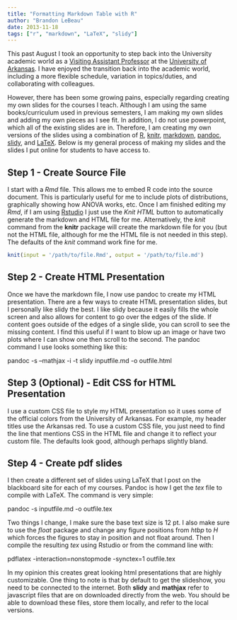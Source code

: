 ```yaml
---
title: "Formatting Markdown Table with R"
author: "Brandon LeBeau"
date: 2013-11-18
tags: ["r", "markdown", "LaTeX", "slidy"]
---
```


This past August I took an opportunity to step back into the University academic world as a [Visiting Assistant Professor](http://http://coehp.uark.edu/12216.php) at the [University of Arkansas](http://www.uark.edu).  I have enjoyed the transition back into the academic world, including a more flexible schedule, variation in topics/duties, and collaborating with colleagues.

However, there has been some growing pains, especially regarding creating my own slides for the courses I teach.  Although I am using the same books/curriculum used in previous semesters, I am making my own slides and adding my own pieces as I see fit.  In addition, I do not use powerpoint, which all of the existing slides are in.  Therefore, I am creating my own versions of the slides using a combination of [R](http://www.r-project.org/), [knitr](http://yihui.name/knitr/), [markdown](http://daringfireball.net/projects/markdown/), [pandoc](http://johnmacfarlane.net/pandoc/), [slidy](http://www.w3.org/Talks/Tools/Slidy2/), and [LaTeX](http://www.latex-project.org/).  Below is my general process of making my slides and the slides I put online for students to have access to.

## Step 1 - Create Source File
I start with a *Rmd* file.  This allows me to embed R code into the source document.  This is particularly useful for me to include plots of distributions, graphically showing how ANOVA works, etc.  Once I am finished editing my *Rmd*, if I am using [Rstudio](http://www.rstudio.com/) I just use the *Knit HTML* button to automatically generate the markdown and HTML file for me.  Alternatively, the *knit* command from the **knitr** package will create the markdown file for you (but not the HTML file, although for me the HTML file is not needed in this step).  The defaults of the *knit* command work fine for me.

```r
knit(input = '/path/to/file.Rmd', output = '/path/to/file.md')
```

## Step 2 - Create HTML Presentation
Once we have the markdown file, I now use pandoc to create my HTML presentation.  There are a few ways to create HTML presentation slides, but I personally like slidy the best.  I like slidy because it easily fills the whole screen and also allows for content to go over the edges of the slide.  If content goes outside of the edges of a single slide, you can scroll to see the missing content.  I find this useful if I want to blow up an image or have two plots where I can show one then scroll to the second.  The pandoc command I use looks something like this:  

pandoc -s --mathjax -i -t slidy inputfile.md -o outfile.html

## Step 3 (Optional) - Edit CSS for HTML Presentation
I use a custom CSS file to style my HTML presentation so it uses some of the official colors from the University of Arkansas.  For example, my header titles use the Arkansas red.  To use a custom CSS file, you just need to find the line that mentions CSS in the HTML file and change it to reflect your custom file.  The defaults look good, although perhaps slightly bland.

## Step 4 - Create pdf slides
I then create a different set of slides using LaTeX that I post on the blackboard site for each of my courses.  Pandoc is how I get the *tex* file to compile with LaTeX.  The command is very simple:

pandoc -s inputfile.md -o outfile.tex

Two things I change, I make sure the base text size is 12 pt.  I also make sure to use the *float* package and change any figure positions from *htbp* to *H* which forces the figures to stay in position and not float around.  Then I compile the resulting *tex* using Rstudio or from the command line with:

pdflatex -interaction=nonstopmode -synctex=1 outfile.tex

In my opinion this creates great looking html presentations that are highly customizable.  One thing to note is that by default to get the slideshow, you need to be connected to the internet.  Both **slidy** and **mathjax** refer to javascript files that are on downloaded directly from the web.  You should be able to download these files, store them locally, and refer to the local versions.

